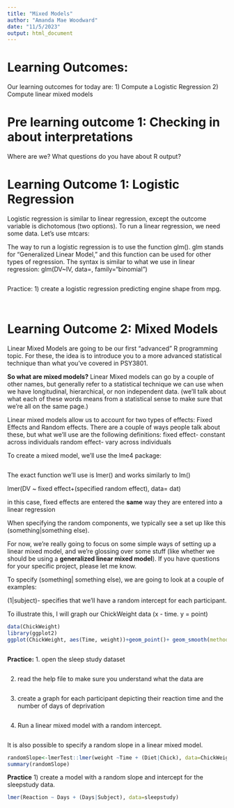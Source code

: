 ```yaml
---
title: "Mixed Models"
author: "Amanda Mae Woodward"
date: "11/5/2023"
output: html_document
---
```


# Learning Outcomes:
Our learning outcomes for today are:
1) Compute a Logistic Regression
2) Compute linear mixed models


# Pre learning outcome 1: Checking in about interpretations
Where are we? What questions do you have about R output? 

# Learning Outcome 1: Logistic Regression
Logistic regression is similar to linear regression, except the outcome variable is dichotomous (two options). To run a linear regression, we need some data. Let's use mtcars: 

The way to run a logistic regression is to use the function glm(). glm stands for "Generalized Linear Model," and this function can be used for other types of regression. The syntax is similar to what we use in linear regression:
glm(DV~IV, data=, family="binomial") 
```r

```

Practice: 
1) create a logistic regression predicting engine shape from mpg. 
```r

```

```r

```

# Learning Outcome 2: Mixed Models
Linear Mixed Models are going to be our first "advanced" R programming topic. For these, the idea is to introduce you to a more advanced statistical technique than what you've covered in PSY3801. 

**So what are mixed models?**
Linear Mixed models can go by a couple of other names, but generally refer to a statistical technique we can use when we have longitudinal, hierarchical, or non independent data. (we'll talk about what each of these words means from a statistical sense to make sure that we're all on the same page.)

Linear mixed models allow us to account for two types of effects: Fixed Effects and Random effects. There are a couple of ways people talk about these, but what we'll use are the following definitions: 
fixed effect- constant across individuals
random effect- vary across individuals 

To create a mixed model, we'll use the lme4 package: 
```r

```

The exact function we'll use is lmer() and works similarly to lm() 

lmer(DV ~ fixed effect+(specified random effect), data= dat)


in this case, fixed effects are entered the **same** way they are entered into a linear regression 

When specifying the random components, we typically see a set up like this 
(something|something else). 

For now, we're really going to focus on some simple ways of setting up a linear mixed model, and we're glossing over some stuff (like whether we should be using a **generalized linear mixed model**). If you have questions for your specific project, please let me know. 

To specify (something| something else), we are going to look at a couple of examples: 

(1|subject)- specifies that we'll have a random intercept for each participant. 

To illustrate this, I will graph our ChickWeight data (x - time. y = point)
```r
data(ChickWeight)
library(ggplot2)
ggplot(ChickWeight, aes(Time, weight))+geom_point()+ geom_smooth(method="lm")+facet_wrap(~Chick)

```
```r

```
**Practice:** 
1. open the sleep study dataset
```r

```

2. read the help file to make sure you understand what the data are
```r

```

3. create a graph for each participant depicting their reaction time and the number of days of deprivation
```r

```

4. Run a linear mixed model with a random intercept. 
```r

```

It is also possible to specify a random slope in a linear mixed model. 
```r
randomSlope<-lmerTest::lmer(weight ~Time + (Diet|Chick), data=ChickWeight)
summary(randomSlope)
```
**Practice** 
1) create a model with a random slope and intercept for the sleepstudy data. 
```r
lmer(Reaction ~ Days + (Days|Subject), data=sleepstudy)
```


